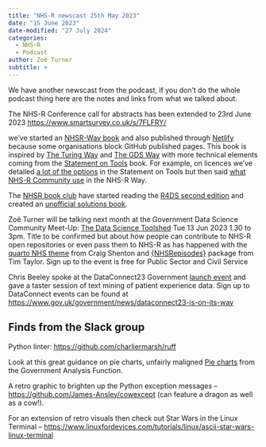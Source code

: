 ```yaml
---
title: "NHS-R newscast 25th May 2023"
date: "15 June 2023"
date-modified: "27 July 2024"
categories:
  - NHS-R
  - Podcast
author: Zoë Turner
subtitle: >
---
```


We have another newscast from the podcast, if you don’t do the whole podcast thing here are the notes and links from what we talked about.

The NHS-R Conference call for abstracts has been extended to 23rd June 2023 <https://www.smartsurvey.co.uk/s/7FLFRY/>

we’ve started an [NHSR-Way book](https://nhs-r-community.github.io/NHSR-way/) and also published through [Netlify](https://nhsr-way.netlify.app/) because some organisations block GitHub published pages. This book is inspired by [The Turing Way](https://www.the-turing-way.netlify.app/) and [The GDS Way](https://gds-way.cloudapps.digital/) with more technical elements coming from the [Statement on Tools](https://nhs-r-community.github.io/statements-on-tools/) book. For example, on licences we’ve detailed [a lot of the options](https://nhs-r-community.github.io/statements-on-tools/open-code-in-the-nhs.html#licenceslicenses) in the Statement on Tools but then said [what NHS-R Community use](https://nhs-r-community.github.io/NHSR-way/style-guides.html#licenceslicenses) in the NHS-R Way.

The [NHSR book club](https://github.com/nhs-r-community/book_group) have started reading the [R4DS second edition](https://r4ds.hadley.nz/) and created an [unofficial solutions book](https://nhs-r-community.github.io/r4ds-ed2-exercise-solutions/).

Zoë Turner will be talking next month at the Government Data Science Community Meet-Up: [The Data Science Toolshed](https://www.eventbrite.co.uk/e/government-data-science-community-meet-up-the-data-science-toolshed-tickets-578774920367) Tue 13 Jun 2023 1.30 to 3pm. Title to be confirmed but about how people can contribute to NHS-R open repositories or even pass them to NHS-R as has happened with the [quarto NHS theme](https://github.com/nhs-r-community/quarto-nhs-theme) from Craig Shenton and [{NHSRepisodes}](https://github.com/nhs-r-community/NHSRepisodes) package from Tim Taylor. Sign up to the event is free for Public Sector and Civil Service

Chris Beeley spoke at the DataConnect23 Government [launch event](https://www.eventbrite.co.uk/e/dataconnect23-launch-event-tickets-546319846367) and gave a taster session of text mining of patient experience data. Sign up to DataConnect events can be found at <https://www.gov.uk/government/news/dataconnect23-is-on-its-way>

## **Finds from the Slack group**

Python linter: <https://github.com/charliermarsh/ruff>

Look at this great guidance on pie charts, unfairly maligned [Pie charts](https://analysisfunction.civilservice.gov.uk/support/communicating-analysis/introduction-to-data-visualisation-e-learning/module-9-pie-charts/) from the Government Analysis Function.

A retro graphic to brighten up the Python exception messages – <https://github.com/James-Ansley/cowexcept> (can feature a dragon as well as a cow!).

For an extension of retro visuals then check out Star Wars in the Linux Terminal – <https://www.linuxfordevices.com/tutorials/linux/ascii-star-wars-linux-terminal>
